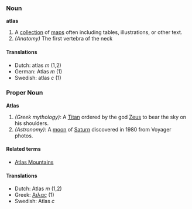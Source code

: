 === Noun ===
'''atlas'''

#A [[collection]] of [[maps]] often including tables, illustrations, or other text.
#''(Anatomy)'' The first vertebra of the neck

====Translations====
*Dutch: atlas ''m'' (1,2)
*German: Atlas ''m'' (1)
*Swedish: atlas ''c'' (1)

=== Proper Noun ===
'''Atlas'''

#''(Greek mythology)'': A [[Titan]] ordered by the god [[Zeus]] to bear the sky on his shoulders.
#''(Astronomy)'': A [[moon]] of [[Saturn]] discovered in 1980 from Voyager photos.

====Related terms====
*[[Atlas Mountains]]

====Translations====
*Dutch: Atlas ''m'' (1,2)
*Greek: [[Ατλας]] (1)
*Swedish: Atlas ''c''